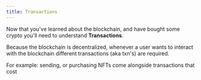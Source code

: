 ```yaml
---
title: Transactions
---
```


Now that you've learned about the blockchain, and have bought some crypto you'll need to understand **Transactions**.&#x20;

Because the blockchain is decentralized, whenever a user wants to interact with the blockchain different transactions (aka txn's) are required.&#x20;

For example: sending, or purchasing NFTs come alongside transactions that cost <Nutshell glossaryEntry="content/glossary/gas_fee.mdx" children="gas fees." />&#x20;
